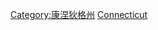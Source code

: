 {{Commonscat|Education in Connecticut}}

[[Category:康涅狄格州|Category:康涅狄格州]]
[[Category:美國各州教育|Connecticut]]